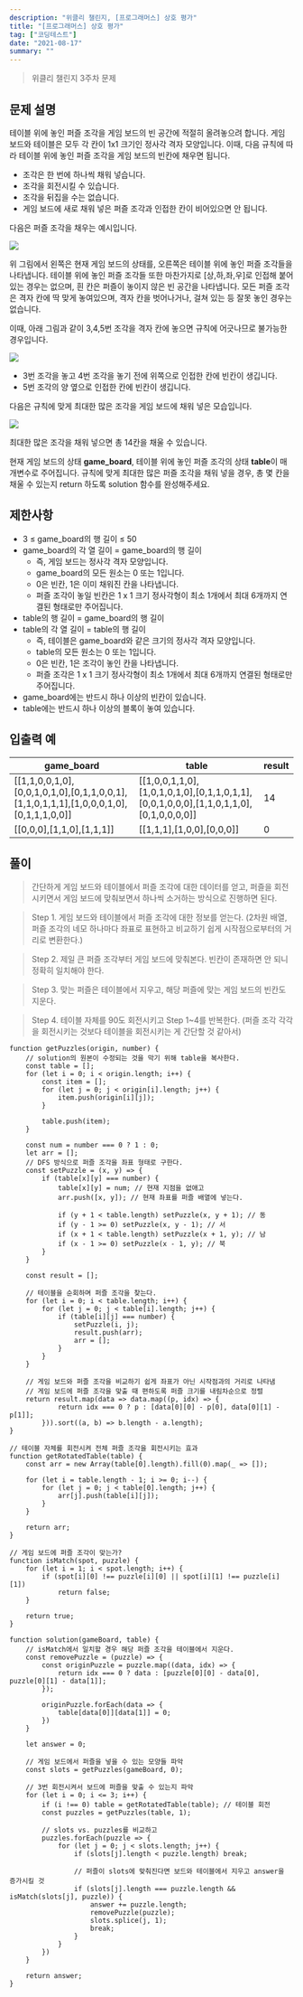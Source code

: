 ```yaml
---
description: "위클리 챌린지, [프로그래머스] 상호 평가"
title: "[프로그래머스] 상호 평가"
tag: ["코딩테스트"]
date: "2021-08-17"
summary: ""
---
```


> 위클리 챌린지 3주차 문제

## 문제 설명

테이블 위에 놓인 퍼즐 조각을 게임 보드의 빈 공간에 적절히 올려놓으려 합니다. 게임 보드와 테이블은 모두 각 칸이 1x1 크기인 정사각 격자 모양입니다. 이때, 다음 규칙에 따라 테이블 위에 놓인 퍼즐 조각을 게임 보드의 빈칸에 채우면 됩니다.

- 조각은 한 번에 하나씩 채워 넣습니다.
- 조각을 회전시킬 수 있습니다.
- 조각을 뒤집을 수는 없습니다.
- 게임 보드에 새로 채워 넣은 퍼즐 조각과 인접한 칸이 비어있으면 안 됩니다.

다음은 퍼즐 조각을 채우는 예시입니다.

![](https://grepp-programmers.s3.ap-northeast-2.amazonaws.com/files/production/ab4d8aa2-f282-4764-bb46-84d405464b90/puzzle_5.png)

위 그림에서 왼쪽은 현재 게임 보드의 상태를, 오른쪽은 테이블 위에 놓인 퍼즐 조각들을 나타냅니다. 테이블 위에 놓인 퍼즐 조각들 또한 마찬가지로 [상,하,좌,우]로 인접해 붙어있는 경우는 없으며, 흰 칸은 퍼즐이 놓이지 않은 빈 공간을 나타냅니다. 모든 퍼즐 조각은 격자 칸에 딱 맞게 놓여있으며, 격자 칸을 벗어나거나, 걸쳐 있는 등 잘못 놓인 경우는 없습니다.

이때, 아래 그림과 같이 3,4,5번 조각을 격자 칸에 놓으면 규칙에 어긋나므로 불가능한 경우입니다.

![](https://grepp-programmers.s3.ap-northeast-2.amazonaws.com/files/production/70e371ad-4306-412b-b53b-25208e52a513/puzzle_6.png)

- 3번 조각을 놓고 4번 조각을 놓기 전에 위쪽으로 인접한 칸에 빈칸이 생깁니다.
- 5번 조각의 양 옆으로 인접한 칸에 빈칸이 생깁니다.

다음은 규칙에 맞게 최대한 많은 조각을 게임 보드에 채워 넣은 모습입니다.

![](https://grepp-programmers.s3.ap-northeast-2.amazonaws.com/files/production/dadd0bc1-8e38-4689-a480-26afa799a5a3/puzzle_7.png)

최대한 많은 조각을 채워 넣으면 총 14칸을 채울 수 있습니다.

현재 게임 보드의 상태 **game_board**, 테이블 위에 놓인 퍼즐 조각의 상태 **table**이 매개변수로 주어집니다. 규칙에 맞게 최대한 많은 퍼즐 조각을 채워 넣을 경우, 총 몇 칸을 채울 수 있는지 return 하도록 solution 함수를 완성해주세요.

## 제한사항

- 3 ≤ game_board의 행 길이 ≤ 50
- game_board의 각 열 길이 = game_board의 행 길이
  - 즉, 게임 보드는 정사각 격자 모양입니다.
  - game_board의 모든 원소는 0 또는 1입니다.
  - 0은 빈칸, 1은 이미 채워진 칸을 나타냅니다.
  - 퍼즐 조각이 놓일 빈칸은 1 x 1 크기 정사각형이 최소 1개에서 최대 6개까지 연결된 형태로만 주어집니다.
- table의 행 길이 = game_board의 행 길이
- table의 각 열 길이 = table의 행 길이
  - 즉, 테이블은 game_board와 같은 크기의 정사각 격자 모양입니다.
  - table의 모든 원소는 0 또는 1입니다.
  - 0은 빈칸, 1은 조각이 놓인 칸을 나타냅니다.
  - 퍼즐 조각은 1 x 1 크기 정사각형이 최소 1개에서 최대 6개까지 연결된 형태로만 주어집니다.
- game_board에는 반드시 하나 이상의 빈칸이 있습니다.
- table에는 반드시 하나 이상의 블록이 놓여 있습니다.

## 입출력 예

| game_board                                                                            | table                                                                                 | result |
| ------------------------------------------------------------------------------------- | ------------------------------------------------------------------------------------- | ------ |
| [[1,1,0,0,1,0],[0,0,1,0,1,0],[0,1,1,0,0,1],[1,1,0,1,1,1],[1,0,0,0,1,0],[0,1,1,1,0,0]] | [[1,0,0,1,1,0],[1,0,1,0,1,0],[0,1,1,0,1,1],[0,0,1,0,0,0],[1,1,0,1,1,0],[0,1,0,0,0,0]] | 14     |
| [[0,0,0],[1,1,0],[1,1,1]]                                                             | [[1,1,1],[1,0,0],[0,0,0]]                                                             | 0      |

## 풀이

> 간단하게 게임 보드와 테이블에서 퍼즐 조각에 대한 데이터를 얻고, 퍼즐을 회전시키면서 게임 보드에 맞춰보면서 하나씩 소거하는 방식으로 진행하면 된다.

> Step 1. 게임 보드와 테이블에서 퍼즐 조각에 대한 정보를 얻는다. (2차원 배열, 퍼즐 조각의 네모 하나마다 좌표로 표현하고 비교하기 쉽게 시작점으로부터의 거리로 변환한다.)

> Step 2. 제일 큰 퍼즐 조각부터 게임 보드에 맞춰본다. 빈칸이 존재하면 안 되니 정확히 일치해야 한다.

> Step 3. 맞는 퍼즐은 테이블에서 지우고, 해당 퍼즐에 맞는 게임 보드의 빈칸도 지운다.

> Step 4. 테이블 자체를 90도 회전시키고 Step 1~4를 반복한다. (퍼즐 조각 각각을 회전시키는 것보다 테이블을 회전시키는 게 간단할 것 같아서)

```
function getPuzzles(origin, number) {
    // solution의 원본이 수정되는 것을 막기 위해 table을 복사한다.
    const table = [];
    for (let i = 0; i < origin.length; i++) {
        const item = [];
        for (let j = 0; j < origin[i].length; j++) {
            item.push(origin[i][j]);
        }

        table.push(item);
    }

    const num = number === 0 ? 1 : 0;
    let arr = [];
    // DFS 방식으로 퍼즐 조각을 좌표 형태로 구한다.
    const setPuzzle = (x, y) => {
        if (table[x][y] === number) {
            table[x][y] = num; // 현재 지점을 없애고
            arr.push([x, y]); // 현재 좌표를 퍼즐 배열에 넣는다.

            if (y + 1 < table.length) setPuzzle(x, y + 1); // 동
            if (y - 1 >= 0) setPuzzle(x, y - 1); // 서
            if (x + 1 < table.length) setPuzzle(x + 1, y); // 남
            if (x - 1 >= 0) setPuzzle(x - 1, y); // 북
        }
    }

    const result = [];

    // 테이블을 순회하며 퍼즐 조각을 찾는다.
    for (let i = 0; i < table.length; i++) {
        for (let j = 0; j < table[i].length; j++) {
            if (table[i][j] === number) {
                setPuzzle(i, j);
                result.push(arr);
                arr = [];
            }
        }
    }

    // 게임 보드와 퍼즐 조각을 비교하기 쉽게 좌표가 아닌 시작점과의 거리로 나타냄
    // 게임 보드에 퍼즐 조각을 맞출 때 편하도록 퍼즐 크기를 내림차순으로 정렬
    return result.map(data => data.map((p, idx) => {
            return idx === 0 ? p : [data[0][0] - p[0], data[0][1] - p[1]];
        })).sort((a, b) => b.length - a.length);
}

// 테이블 자체를 회전시켜 전체 퍼즐 조각을 회전시키는 효과
function getRotatedTable(table) {
    const arr = new Array(table[0].length).fill(0).map(_ => []);

    for (let i = table.length - 1; i >= 0; i--) {
        for (let j = 0; j < table[0].length; j++) {
            arr[j].push(table[i][j]);
        }
    }

    return arr;
}

// 게임 보드에 퍼즐 조각이 맞는가?
function isMatch(spot, puzzle) {
    for (let i = 1; i < spot.length; i++) {
        if (spot[i][0] !== puzzle[i][0] || spot[i][1] !== puzzle[i][1])
            return false;
    }

    return true;
}

function solution(gameBoard, table) {
    // isMatch에서 일치할 경우 해당 퍼즐 조각을 테이블에서 지운다.
    const removePuzzle = (puzzle) => {
        const originPuzzle = puzzle.map((data, idx) => {
            return idx === 0 ? data : [puzzle[0][0] - data[0], puzzle[0][1] - data[1]];
        });

        originPuzzle.forEach(data => {
            table[data[0]][data[1]] = 0;
        })
    }

    let answer = 0;

    // 게임 보드에서 퍼즐을 넣을 수 있는 모양들 파악
    const slots = getPuzzles(gameBoard, 0);

    // 3번 회전시켜서 보드에 퍼즐을 맞출 수 있는지 파악
    for (let i = 0; i <= 3; i++) {
        if (i !== 0) table = getRotatedTable(table); // 테이블 회전
        const puzzles = getPuzzles(table, 1);

        // slots vs. puzzles를 비교하고
        puzzles.forEach(puzzle => {
            for (let j = 0; j < slots.length; j++) {
                if (slots[j].length < puzzle.length) break;

                // 퍼즐이 slots에 맞춰진다면 보드와 테이블에서 지우고 answer을 증가시킬 것
                if (slots[j].length === puzzle.length && isMatch(slots[j], puzzle)) {
                    answer += puzzle.length;
                    removePuzzle(puzzle);
                    slots.splice(j, 1);
                    break;
                }
            }
        })
    }

    return answer;
}
```
